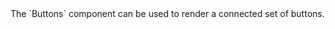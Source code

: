 
<div className="large">
  The `Buttons` component can be used to render a connected
  set of buttons.
</div>

<Example
  Component={Component}
  code={Source}
  expand
/>
